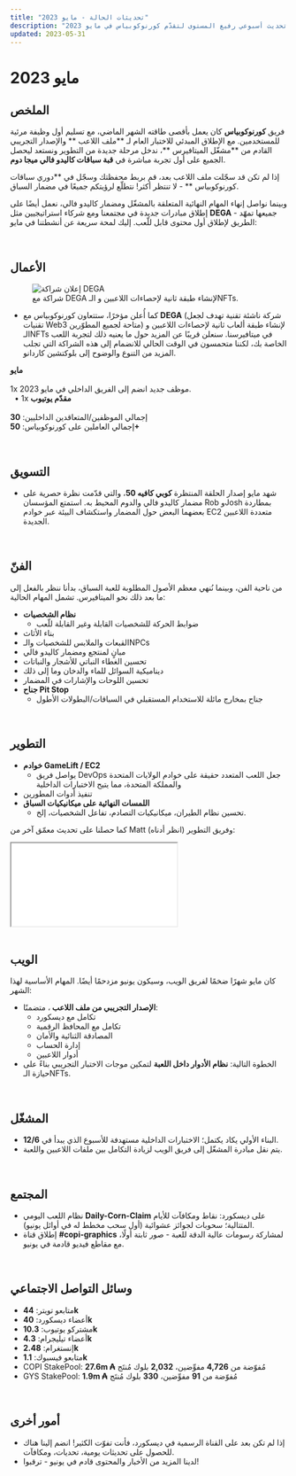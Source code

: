```yaml
---
title: "تحديثات الحالة - مايو 2023"
description: "تحديث أسبوعي رفيع المستوى لتقدّم كورنوكوبياس في مايو 2023."
updated: 2023-05-31
---
```


# مايو 2023  

## الملخص  

فريق **كورنوكوبياس** كان يعمل بأقصى طاقته الشهر الماضي، مع تسليم أول وظيفة مرئية للمستخدمين. مع الإطلاق المبدئي للاختبار العام لـ **ملف اللاعب ** والإصدار التجريبي القادم من **مشغّل الميتافيرس **، ندخل مرحلة جديدة من التطوير ونستعد ليحصل الجميع على أول تجربة مباشرة في **قبة سباقات كاليدو فالي ميجا دوم**.  

إذا لم تكن قد سجّلت ملف اللاعب بعد، قم بربط محفظتك وسجّل في **دوري سباقات كورنوكوبياس ** - لا تنتظر أكثر! نتطلّع لرؤيتكم جميعًا في مضمار السباق.  

وبينما نواصل إنهاء المهام النهائية المتعلقة بالمشغّل ومضمار كاليدو فالي، نعمل أيضًا على إطلاق مبادرات جديدة في مجتمعنا ومع شركاء استراتيجيين مثل **DEGA** - جميعها تمهّد الطريق لإطلاق أول محتوى قابل للّعب. إليك لمحة سريعة عن أنشطتنا في مايو:  

<br />

## الأعمال  

<figure className="img-center">
  <img src="/images/status/2023-05/business.avif" alt="إعلان شراكة DEGA" />
  <figcaption>شراكة مع DEGA لإنشاء طبقة ثانية لإحصاءات اللاعبين و الـNFTs.</figcaption>
</figure>

<ul className="styled-list">
  <li>
    كما أُعلن مؤخرًا، ستتعاون كورنوكوبياس مع <b>DEGA</b> (شركة ناشئة تقنية تهدف لجعل تقنيات Web3 متاحة لجميع المطوّرين) لإنشاء طبقة ألعاب ثانية لإحصاءات اللاعبين و الـNFTs في ميتافيرسنا. سنعلن قريبًا عن المزيد حول ما يعنيه ذلك لتجربة اللعب الخاصة بك، لكننا متحمسون في الوقت الحالي للانضمام إلى هذه الشراكة التي تجلب المزيد من التنوع والوضوح إلى بلوكتشين كاردانو.
  </li>
</ul>

<div className="note-box">
  <p style={{margin: 0}}>
    <b>مايو</b><br /><br />
    1x موظف جديد انضم إلى الفريق الداخلي في مايو 2023.<br />
    &nbsp;&nbsp;• 1x <b>مقدّم يوتيوب</b><br /><br />
    إجمالي الموظفين/المتعاقدين الداخليين: <b style={{color:"#f59e0b"}}>30</b><br />
    إجمالي العاملين على كورنوكوبياس: <b style={{color:"#f59e0b"}}>50+​</b>
  </p>
</div>

<br />

## التسويق  

<ul className="styled-list">
  <li>
    شهد مايو إصدار الحلقة المنتظرة <b>كوبي كافيه 50</b>، والتي قدّمت نظرة حصرية على مضمار كاليدو فالي والدوم المحيط به. استمتع المؤسسان Rob وJosh بمطاردة بعضهما البعض حول المضمار واستكشاف البيئة عبر خوادم EC2 متعددة اللاعبين الجديدة.
  </li>
</ul>

<br />

## الفنّ  

<p>من ناحية الفن، وبينما نُنهي معظم الأصول المطلوبة للعبة السباق، بدأنا ننظر بالفعل إلى ما بعد ذلك نحو الميتافيرس. تشمل المهام الحالية:</p>

<ul className="styled-list">
  <li>
    <b>نظام الشخصيات </b>
    <ul className="styled-list">
      <li>ضوابط الحركة للشخصيات القابلة وغير القابلة للّعب</li>
    </ul>
  </li>
  <li>بناء الأثاث</li>
  <li>القبعات والملابس للشخصيات والـNPCs</li>
  <li>مبانٍ لمنتجع ومضمار كاليدو فالي</li>
  <li>تحسين الغطاء النباتي للأشجار والنباتات</li>
  <li>ديناميكية السوائل للماء والدخان وما إلى ذلك</li>
  <li>تحسين اللوحات والإشارات في المضمار</li>
  <li>
    <b>جناح Pit Stop</b>
    <ul className="styled-list">
      <li>جناح بمخارج مائلة للاستخدام المستقبلي في السباقات/البطولات الأطول</li>
    </ul>
  </li>
</ul>

<br />

## التطوير  

<ul className="styled-list">
  <li>
    <b>خوادم GameLift / EC2</b>
    <ul className="styled-list">
      <li>يواصل فريق DevOps جعل اللعب المتعدد حقيقة على خوادم الولايات المتحدة والمملكة المتحدة، مما يتيح الاختبارات الداخلية</li>
    </ul>
  </li>
  <li>تنفيذ أدوات المطورين </li>
  <li>
    <b>اللمسات النهائية على ميكانيكيات السباق</b>
    <ul className="styled-list">
      <li>تحسين نظام الطيران، ميكانيكيات التصادم، تفاعل الشخصيات، إلخ.</li>
    </ul>
  </li>
</ul>

<p>كما حصلنا على تحديث معمّق آخر من Matt وفريق التطوير (انظر أدناه):</p>

<div className="yt-embed" style={{ aspectRatio: "4/3" }}>
  <iframe
    src="/docs/dev-update-may.pdf"
    title="تحديث المطورين - مايو (PDF)"
    loading="lazy"
  ></iframe>
</div>

<br />

## الويب  

<p>كان مايو شهرًا ضخمًا لفريق الويب، وسيكون يونيو مزدحمًا أيضًا. المهام الأساسية لهذا الشهر:</p>

<ul className="styled-list">
  <li>
    <b>الإصدار التجريبي من ملف اللاعب </b>، متضمنًا:
    <ul className="styled-list">
      <li>تكامل مع ديسكورد</li>
      <li>تكامل مع المحافظ الرقمية</li>
      <li>المصادقة الثنائية والأمان</li>
      <li>إدارة الحساب</li>
      <li>أدوار اللاعبين</li>
    </ul>
  </li>
  <li>
    الخطوة التالية: <b>نظام الأدوار داخل اللعبة</b> لتمكين موجات الاختبار التجريبي بناءً على حيازة الـNFTs.
  </li>
</ul>

<br />

## المشغّل   

<ul className="styled-list">
  <li>
    البناء الأولي يكاد يكتمل؛ الاختبارات الداخلية مستهدفة للأسبوع الذي يبدأ في <b>12/6</b>.
  </li>
  <li>
    يتم نقل مبادرة المشغّل إلى فريق الويب لزيادة التكامل بين ملفات اللاعبين واللعبة.
  </li>
</ul>

<br />

## المجتمع  

<ul className="styled-list">
  <li>
    نظام اللعب اليومي <b>Daily-Corn-Claim</b> على ديسكورد: نقاط ومكافآت للأيام المتتالية؛ سحوبات لجوائز عشوائية (أول سحب مخطط له في أوائل يونيو).
  </li>
  <li>
    إطلاق قناة <b>#copi-graphics</b> لمشاركة رسومات عالية الدقة للعبة - صور ثابتة أولًا، مع مقاطع فيديو قادمة في يونيو.
  </li>
</ul>

<br />

## وسائل التواصل الاجتماعي  

<ul className="styled-list">
  <li>متابعو تويتر: <b>44k</b></li>
  <li>أعضاء ديسكورد: <b>40k</b></li>
  <li>مشتركو يوتيوب: <b>10.3k</b></li>
  <li>أعضاء تيليجرام: <b>4.3k</b></li>
  <li>إنستغرام: <b>2.48k</b></li>
  <li>متابعو فيسبوك: <b>1.1k</b></li>
  <li>COPI StakePool: <b>27.6m ₳</b> مُفوّضة من <b>4,726</b> مفوِّضين، <b>2,032</b> بلوك مُنتَج</li>
  <li>GYS StakePool: <b>1.9m ₳</b> مُفوّضة من <b>91</b> مفوِّضين، <b>330</b> بلوك مُنتَج</li>
</ul>

<br />

## أمور أخرى  

<ul className="styled-list">
  <li>إذا لم تكن بعد على القناة الرسمية في ديسكورد، فأنت تفوّت الكثير! انضم إلينا هناك للحصول على تحديثات يومية، تحديات، ومكافآت.</li>
  <li>لدينا المزيد من الأخبار والمحتوى قادم في يونيو - ترقبوا!</li>
</ul>
